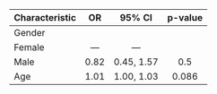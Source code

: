 **Characteristic**    **OR**    **95% CI**    **p-value** 
-------------------  --------  ------------  -------------
Gender                                                    
Female                  —           —                     
Male                   0.82     0.45, 1.57        0.5     
Age                    1.01     1.00, 1.03       0.086    

